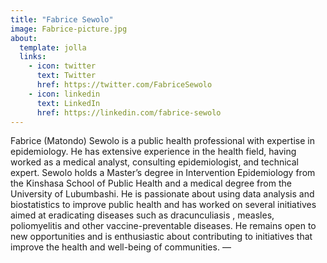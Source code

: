 ```yaml
---
title: "Fabrice Sewolo"
image: Fabrice-picture.jpg
about:
  template: jolla
  links:
    - icon: twitter
      text: Twitter
      href: https://twitter.com/FabriceSewolo
    - icon: linkedin
      text: LinkedIn
      href: https://linkedin.com/fabrice-sewolo
---
```

Fabrice (Matondo) Sewolo is a public health professional with expertise in epidemiology. He has extensive experience in the health field, having worked as a medical analyst, consulting epidemiologist, and technical expert.
Sewolo holds a Master's degree in Intervention Epidemiology from the Kinshasa School of Public Health and a medical degree from the University of Lubumbashi.
He is passionate about using data analysis and biostatistics to improve public health and has worked on several initiatives aimed at eradicating diseases such as dracunculiasis , measles, poliomyelitis and other vaccine-preventable diseases.
He remains open to new opportunities and is enthusiastic about contributing to initiatives that improve the health and well-being of communities.
---
